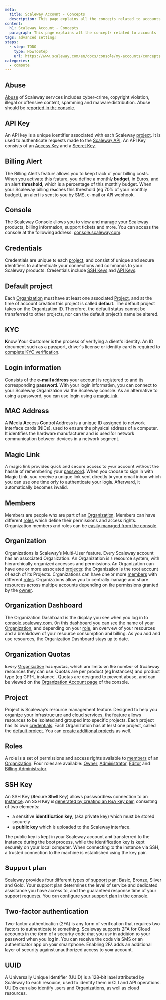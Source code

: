 ```yaml
---
meta:
  title: Scaleway Account - Concepts
  description: This page explains all the concepts related to accounts
content:
  h1: Scaleway Account - Concepts
  paragraph: This page explains all the concepts related to accounts
tags: advanced settings
steps:
  - step: TODO
    type: HowToStep
    url: https://www.scaleway.com/en/docs/console/my-accounts/concepts
categories:
  - compute
---
```



<Concept opened>

## Abuse

[Abuse](https://www.scaleway.com/en/abuse-notice/) of Scaleway services includes cyber-crime, copyright violation, illegal or offensive content, spamming and malware distribution. Abuse should be [reported in the console](https://console.scaleway.com/support/abuses/create).

</Concept>

<Concept opened>

## API Key

An API key is a unique identifier associated with each Scaleway [project](#project). It is used to authenticate requests made to the [Scaleway API](https://developers.scaleway.com/en/). An API Key consists of an [Access Key](/console/my-project/concepts/#access-key) and a [Secret Key](/console/my-project/concepts/#secret-key).

</Concept>

<Concept>

## Billing Alert

The Billing Alerts feature allows you to keep track of your billing costs. When you activate this feature, you define a monthly **budget**, in Euros, and an alert **threshold**, which is a percentage of this monthly budget. When your Scaleway billing reaches this threshold (eg 70% of your monthly budget), an alert is sent to you by SMS, e-mail or API webhook.

</Concept>

<Concept>

## Console

The Scaleway Console allows you to view and manage your Scaleway products, billing information, support tickets and more. You can access the console at the  following address: [console.scaleway.com](https://console.scaleway.com/organization).

</Concept>

<Concept>

## Credentials

Credentials are unique to each [project](#project), and consist of unique and secure identifiers to authenticate your connections and commands to your Scaleway products. Credentials include [SSH Keys](#ssh-key) and [API Keys](#api-key).

</Concept>

<Concept>

## Default project

Each [Organization](#organization) must have at least one associated [Project](#project), and at the time of account creation this project is called **default**. The default project takes on the Organization ID. Therefore, the default status cannot be transferred to other projects, nor can the default project’s name be altered.

</Concept>

<Concept>

## KYC

**K**now **Y**our **C**ustomer is the process of verifying a client's identity. An ID document such as a passport, driver's license or identity card is required to  [complete KYC verification](/console/my-account/how-to/verify-identity/).

</Concept>

<Concept>

## Login information

Consists of the **e-mail address** your account is registered to and its corresponding **password**. With your login information, you can connect to your Scaleway Organization via the Scaleway console. As an alternative to using a password, you can use login using a [magic link](#magic-link).

</Concept>

<Concept>

## MAC Address

A **M**edia **A**ccess **C**ontrol Address is a unique ID assigned to network interface cards (NICs), used to ensure the physical address of a computer. It identifies the hardware manufacturer and is used for network communication between devices in a network segment.

</Concept>

<Concept>

## Magic Link

A magic link provides quick and secure access to your account without the hassle of remembering your [password](#login-information). When you choose to sign in with Magic Link, you receive a unique link sent directly to your email inbox which you can use one time only to authenticate your login. Afterward, it automatically becomes invalid.

</Concept>

<Concept>

## Members

Members are people who are part of an [Organization](#organization). Members can have different [roles](#roles) which define their permissions and access rights. Organization members and roles can be [easily managed from the console](/console/my-project/how-to/manage-organization-members/).

</Concept>

<Concept>

## Organization

Organizations is Scaleway’s Multi-User feature. Every Scaleway account has an associated Organization. An Organization is a resource system, with hierarchically organized accesses and permissions. An Organization can have one or more associated [projects](#project): the Organization is the root account of each of its Projects. Organizations can have one or more [members](#members) with different [roles](#roles). Organizations allow you to centrally manage and share resources across multiple accounts depending on the permissions granted by the [owner](#owner).

</Concept>

<Concept>

## Organization Dashboard

The Organization Dashboard is the display you see when you log in to [console.scaleway.com](https://console.scaleway.com/). On this dashboard you can see the name of your [Organization](#organization), and depending on your [role](#roles), an overview of your resources and a breakdown of your resource consumption and billing. As you add and use resources, the Organization Dashboard stays up to date.

</Concept>

<Concept>

## Organization Quotas

Every [Organization](#organization) has quotas, which are limits on the number of Scaleway resources they can use. Quotas are per product (eg Instances) and product type (eg GP1-L instance). Quotas are designed to prevent abuse, and can be viewed on the [Organization Account page](https://console.scaleway.com/account/organization/profile) of the console.

</Concept>

<Concept>

## Project

Project is Scaleway’s resource management feature. Designed to help you organize your infrastructure and cloud services, the feature allows resources to be isolated and grouped into specific projects. Each project has its own [credentials](#credentials). Each Organization has at least one project, called the [default project](#default-project). You can [create additional projects](/console/my-project/how-to/create-a-project/) as well.

</Concept>

<Concept>

## Roles

A role is a set of permissions and access rights available to [members](#members) of an [Organization](#organization). Four roles are available: [Owner](/console/my-project/concepts#owner), [Administrator](/console/my-project/concepts#administrator), [Editor](/console/my-project/concepts#editor) and 
[Billing Administrator](/console/my-project/concepts#billing-administrator).

</Concept>

<Concept>

## SSH Key

An SSH Key (**S**ecure **Sh**ell Key) allows passwordless connection to an [Instance](/compute/instances/concepts/#instance). An SSH Key is [generated by creating an RSA key pair](/console/my-project/how-to/create-ssh-key/), consisting of two elements:

- a sensitive **identification key**, (aka private key) which must be stored securely
- a **public key** which is uploaded to the Scaleway interface.

The public key is kept in your Scaleway account and transferred to the instance during the boot process, while the identification key is kept securely on your local computer. When connecting to the instance via SSH, a trusted connection to the machine is established using the key pair.

</Concept>

<Concept>

## Support plan

Scaleway provides four different types of [support plan](https://console.scaleway.com/support/plans): Basic, Bronze, Silver and Gold. Your support plan determines the level of service and dedicated assistance you have access to, and the guaranteed response time of your support requests. You can [configure your support plan in the console](/console/my-account/how-to/configure-support-plans/).

</Concept>

<Concept>

## Two-factor authentication

Two-factor authentication (2FA) is any form of verification that requires two factors to authenticate to something. Scaleway supports 2FA for Cloud accounts in the form of a security code that you use in addition to your password when you log in. You can receive the code via SMS or an authenticator app on your smartphone. Enabling 2FA adds an additional layer of security against unauthorized access to your account.

</Concept>

<Concept>

## UUID

A Universally Unique Identifier (UUID) is a 128-bit label attributed by Scaleway to each resource, used to identify them in CLI and API operations. UUIDs can also identify users and Organizations, as well as cloud resources.

</Concept>